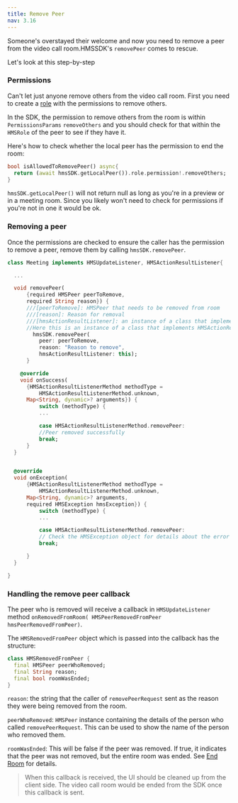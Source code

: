 ```yaml
---
title: Remove Peer
nav: 3.16
---
```


Someone's overstayed their welcome and now you need to remove a peer from the video call room.HMSSDK's `removePeer` comes to rescue.

Let's look at this step-by-step

<div className="steps-container">

### Permissions

Can't let just anyone remove others from the video call room. First you need to create a [role](../foundation/templates-and-roles) with the permissions to remove others.

In the SDK, the permission to remove others from the room is within `PermissionsParams` `removeOthers` and you should check for that within the `HMSRole` of the peer to see if they have it.

Here's how to check whether the local peer has the permission to end the room:

```dart
bool isAllowedToRemovePeer() async{
  return (await hmsSDK.getLocalPeer()).role.permission!.removeOthers;
}
```

`hmsSDK.getLocalPeer()` will not return null as long as you're in a preview or in a meeting room. Since you likely won't need to check for permissions if you're not in one it would be ok.

### Removing a peer

Once the permissions are checked to ensure the caller has the permission to remove a peer, remove them by calling `hmsSDK.removePeer`.

```dart
class Meeting implements HMSUpdateListener, HMSActionResultListener{

  ...

  void removePeer(
      {required HMSPeer peerToRemove,
      required String reason}) {
      ///[peerToRemove]: HMSPeer that needs to be removed from room
      ///[reason]: Reason for removal
      ///[hmsActionResultListener]: an instance of a class that implements HMSActionResultListener
      //Here this is an instance of a class that implements HMSActionResultListener i.e. Meeting
        hmsSDK.removePeer(
          peer: peerToRemove,
          reason: "Reason to remove",
          hmsActionResultListener: this);
      }

    @override
    void onSuccess(
      {HMSActionResultListenerMethod methodType =
          HMSActionResultListenerMethod.unknown,
      Map<String, dynamic>? arguments}) {
          switch (methodType) {
          ...

          case HMSActionResultListenerMethod.removePeer:
          //Peer removed successfully
          break;  
      }        
  }


  @override
  void onException(
      {HMSActionResultListenerMethod methodType =
          HMSActionResultListenerMethod.unknown,
      Map<String, dynamic>? arguments,
      required HMSException hmsException}) {
          switch (methodType) {
          ...

          case HMSActionResultListenerMethod.removePeer:
          // Check the HMSException object for details about the error
          break;

      }
  }

}
```

### Handling the remove peer callback

The peer who is removed will receive a callback in `HMSUpdateListener` method `onRemovedFromRoom( HMSPeerRemovedFromPeer hmsPeerRemovedFromPeer)`.

The `HMSRemovedFromPeer` object which is passed into the callback has the structure:

```dart
class HMSRemovedFromPeer {
  final HMSPeer peerWhoRemoved;
  final String reason;
  final bool roomWasEnded;
}
```

`reason`: the string that the caller of `removePeerRequest` sent as the reason they were being removed from the room.

`peerWhoRemoved`: `HMSPeer` instance containing the details of the person who called `removePeerRequest`. This can be used to show the name of the person who removed them.

`roomWasEnded`: This will be false if the peer was removed. If true, it indicates that the peer was not removed, but the entire room was ended. See [End Room](/flutter/v2/features/end-room) for details.

> When this callback is received, the UI should be cleaned up from the client side. The video call room would be ended from the SDK once this callback is sent.

</div>